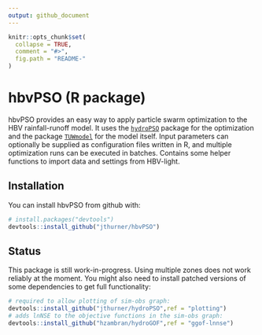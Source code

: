 ```yaml
---
output: github_document
---
```


<!-- README.md is generated from README.Rmd. Please edit that file -->

```r
knitr::opts_chunk$set(
  collapse = TRUE,
  comment = "#>",
  fig.path = "README-"
)
```

# hbvPSO (R package)

hbvPSO provides an easy way to apply particle swarm optimization to the HBV rainfall-runoff model. It uses the [`hydroPSO`](https://cran.r-project.org/web/packages/hydroPSO/index.html) package for the optimization and the package [`TUWmodel`](https://cran.r-project.org/web/packages/TUWmodel/index.html) for the model itself. Input parameters can optionally be supplied as configuration files written in R, and multiple optimization runs can  be executed in batches. Contains some helper functions to import data and settings from HBV-light.

## Installation

You can install hbvPSO from github with:

```r
# install.packages("devtools")
devtools::install_github("jthurner/hbvPSO")
```


## Status
This package is still work-in-progress. Using multiple zones does not work reliably at the moment. You might also need to install patched versions of some dependencies to get full functionality:

```r
# required to allow plotting of sim-obs graph:
devtools::install_github("jthurner/hydroPSO",ref = "plotting")
# adds lnNSE to the objective functions in the sim-obs graph: 
devtools::install_github("hzambran/hydroGOF",ref = "ggof-lnnse")
```

<!-- ## Example -->

<!-- This is a basic example which shows you how to solve a common problem: -->

<!-- ```{r example} -->
<!-- ## basic example code -->
<!-- ``` -->

